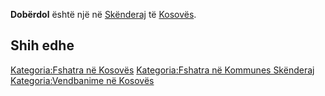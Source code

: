 {{Fshat në 
 | Emri                = Dobërdol
 | EmriAlt                = 
 | NAME_SHORT_FORM=      
 | NAME_GENERIC=      
 | NAME_SORT_NAME_RO=      DOBERDOL
 | FULL_NAME_RO = Dobërdol
 | FULL_NAME_ND_RO=Doberdol
 | SORT_NAME_RG=DOBERDOL
 | FULL_NAME_RG=Dobërdol
 | FULL_NAME_ND_RG=Doberdol
 | SRP_NAME_SHORT_FORM=      
 | SRP_NAME_GENERIC=      
 | SRP_NAME_SORT_NAME_RO=      
 | SRP_FULL_NAME_RO = 
 | SRP_FULL_NAME_ND_RO=
 | SRP_SORT_NAME_RG=
 | SRP_FULL_NAME_RG=
 | SRP_FULL_NAME_ND_RG=
 | Emri (Rasa dhanore) = 
 | Figura              = 
 | Shteti              = Kosovo
 | Komuna              = Skënderaj
 | Kodi postar         = 
 | Sipërfaqja          = 

 | Popullsia           = 

 | Regj. i popullsisë  = 
 | Dend. e popullsisë  = 
 | Faqja zyrtare       = 
 <!--- Koordinatat ----> 
 | Gjerësia            = 42.441111
 | Gjatësia            = 20.535
 | Lartësia            = 
}}
'''Dobërdol''' është një [[]] në [[Skënderaj]] të [[Kosovës]].

<!-- == Gjeografia == -->
<!-- == Historia == -->
<!-- == Demografia == -->
== Shih edhe ==
{{Komuna Skënderaj}}
{{Kosovo-Administrata-Cung}}

[[Kategoria:Fshatra në Kosovës]]
[[Kategoria:Fshatra në Kommunes Skënderaj]]
[[Kategoria:Vendbanime në Kosovës]]